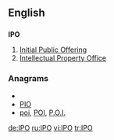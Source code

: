 {{also|ipo-}}
==English==

==={{initialism}}===
'''IPO'''

# [[Initial Public Offering]]
# [[Intellectual Property Office]]

===Anagrams===
* {{alphagram|iop}}
* [[PIO#English|PIO]]
* [[poi#English|poi]], [[POI#English|POI]], [[P.O.I.#English|P.O.I.]]


[[de:IPO]]
[[ru:IPO]]
[[vi:IPO]]
[[tr:IPO]]